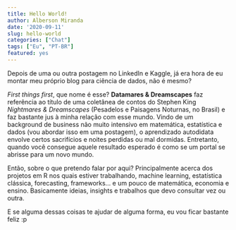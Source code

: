 ```yaml
---
title: Hello World!
author: Alberson Miranda
date: '2020-09-11'
slug: hello-world
categories: ["Chat"]
tags: ["Eu", "PT-BR"]
featured: yes
---
```


Depois de uma ou outra postagem no LinkedIn e Kaggle, já era hora de eu montar meu próprio blog para ciência de dados, não é mesmo?

*First things first*, que nome é esse? **Datamares & Dreamscapes** faz referência ao título de uma coletânea de contos do Stephen King *Nightmares & Dreamscapes* (Pesadelos e Paisagens Noturnas, no Brasil) e faz bastante jus à minha relação com esse mundo. Vindo de um background de business não muito intensivo em matemática, estatística e dados (vou abordar isso em uma postagem), o aprendizado autodidata envolve certos sacrifícios e noites perdidas ou mal dormidas. Entretanto, quando você consegue aquele resultado esperado é como se um portal se abrisse para um novo mundo.

Então, sobre o que pretendo falar por aqui? Principalmente acerca dos projetos em R nos quais estiver trabalhando, machine learning, estatística clássica, forecasting, frameworks... e um pouco de matemática, economia e ensino. Basicamente ideias, insights e trabalhos que devo consultar vez ou outra.

E se alguma dessas coisas te ajudar de alguma forma, eu vou ficar bastante feliz :p

